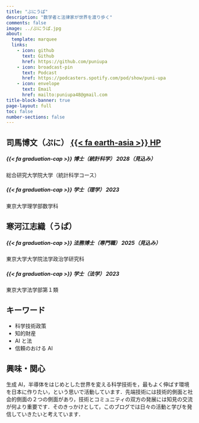 ```yaml
---
title: "ぷにうぱ"
description: "数学者と法律家が世界を渡り歩く"
comments: false
image: ../ぷにうぱ.jpg
about:
  template: marquee
  links:
    - icon: github
      text: Github
      href: https://github.com/puniupa
    - icon: broadcast-pin
      text: Podcast
      href: https://podcasters.spotify.com/pod/show/puni-upa
    - icon: envelope
      text: Email
      href: mailto:puniupa48@gmail.com
title-block-banner: true
page-layout: full
toc: false
number-sections: false
---
```


::: {layout="[50,50]"}

::: {#first-column}

## 司馬博文（ぷに） [{{< fa earth-asia >}} HP](https://162348.github.io/){.script-size}

##### [{{< fa graduation-cap >}}]{.color-united} 博士（統計科学） 2028（見込み）

総合研究大学院大学（統計科学コース）

##### [{{< fa graduation-cap >}}]{.color-united} 学士（理学） 2023

東京大学理学部数学科

:::

::: {#second-column}

## 寒河江志織（うぱ）

##### [{{< fa graduation-cap >}}]{.color-united} 法務博士（専門職） 2025（見込み）

東京大学大学院法学政治学研究科

##### [{{< fa graduation-cap >}}]{.color-united} 学士（法学） 2023

東京大学法学部第１類

:::

:::

::: {layout="[30,70]" layout-valign="top"}

::: {#first-column}
## キーワード

* 科学技術政策
* 知的財産
* AI と法
* 信頼のおける AI

:::

::: {#second-column}
## 興味・関心

生成 AI，半導体をはじめとした世界を変える科学技術を，最もよく伸ばす環境を日本に作りたい，という思いで活動しています．先端技術には技術的側面と社会的側面の２つの側面があり，技術とコミュニティの双方の発展には知見の交流が何より重要です．そのきっかけとして，このブログでは日々の活動と学びを発信していきたいと考えています．

:::

:::

